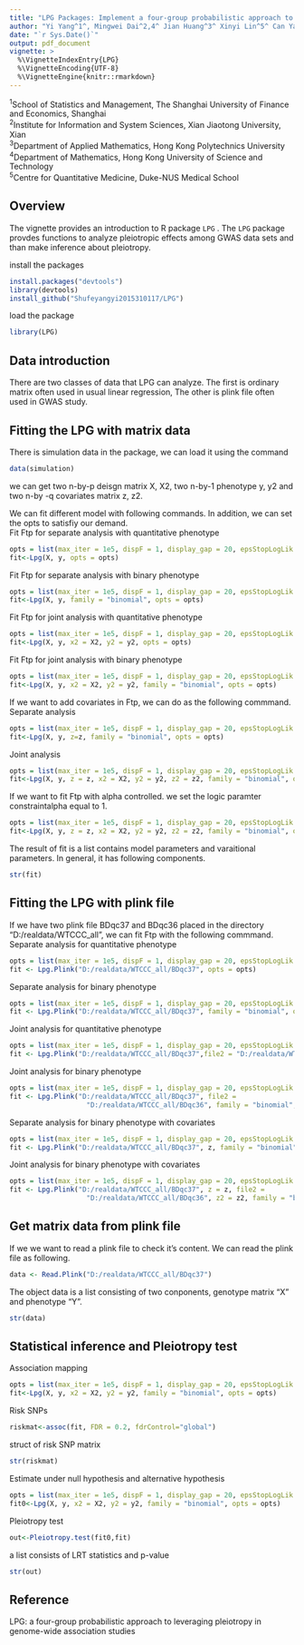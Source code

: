 ---
title: "LPG Packages: Implement a four-group probabilistic approach to leveraging pleiotropy in genome-wide association studies"
author: "Yi Yang^1^, Mingwei Dai^2,4^ Jian Huang^3^ Xinyi Lin^5^ Can Yang^4^ Jin Liu^5^* Min Chen^1^*"
date: "`r Sys.Date()`"
output: pdf_document
vignette: >
  %\VignetteIndexEntry{LPG}
  %\VignetteEncoding{UTF-8}
  %\VignetteEngine{knitr::rmarkdown}
---
^1^School of Statistics and Management, The Shanghai University of Finance and Economics, Shanghai  
^2^Institute for Information and System Sciences, Xian Jiaotong University, Xian  
^3^Department of Applied Mathematics, Hong Kong Polytechnics University  
^4^Department of Mathematics, Hong Kong University of Science and Technology  
^5^Centre for Quantitative Medicine, Duke-NUS Medical School  


## Overview
The vignette provides an introduction to R package `LPG` . The `LPG` package provdes functions to analyze pleiotropic effects among GWAS data sets and than make inference about pleiotropy.

install the packages  
```{r, eval=FALSE, echo=TRUE}
install.packages("devtools")  
library(devtools)  
install_github("Shufeyangyi2015310117/LPG")  
```

load the package 
```{r, eval=TRUE, echo=TRUE}
library(LPG)
```

## Data introduction
There are two classes of data that LPG can analyze. The first is ordinary matrix often used in usual linear regression, The other is plink file often used in GWAS study.

## Fitting the LPG with matrix data
There is simulation data in the package, we can load it using the command
```{r, eval=TRUE, echo=TRUE}
data(simulation)  
```

we can get two n-by-p deisgn matrix X, X2, two n-by-1 phenotype y, y2 and two n-by
-q covariates matrix z, z2.

We can fit different model with following commands. In addition, we can set the opts to satisfiy our demand.  
Fit Ftp for separate analysis with quantitative phenotype  
```{r, eval=FALSE, echo=TRUE}
opts = list(max_iter = 1e5, dispF = 1, display_gap = 20, epsStopLogLik = 1e-5)   
fit<-Lpg(X, y, opts = opts)
```

Fit Ftp for separate analysis with binary phenotype  
```{r, eval=FALSE, echo=TRUE}
opts = list(max_iter = 1e5, dispF = 1, display_gap = 20, epsStopLogLik = 1e-5)  
fit<-Lpg(X, y, family = "binomial", opts = opts)
```

Fit Ftp for joint analysis with quantitative phenotype
```{r, eval=FALSE, echo=TRUE}
opts = list(max_iter = 1e5, dispF = 1, display_gap = 20, epsStopLogLik = 1e-5, constraintalpha = 0)  
fit<-Lpg(X, y, x2 = X2, y2 = y2, opts = opts)
```

Fit Ftp for joint analysis with binary phenotype
```{r, eval=FALSE, echo=TRUE}
opts = list(max_iter = 1e5, dispF = 1, display_gap = 20, epsStopLogLik = 1e-5, constraintalpha = 0)  
fit<-Lpg(X, y, x2 = X2, y2 = y2, family = "binomial", opts = opts)
```

If we want to add covariates in Ftp, we can do as the following commmand.  
Separate analysis 
```{r, eval=FALSE, echo=TRUE}
opts = list(max_iter = 1e5, dispF = 1, display_gap = 20, epsStopLogLik = 1e-5)   
fit<-Lpg(X, y, z=z, family = "binomial", opts = opts)  
```

Joint analysis  
```{r, eval=FALSE, echo=TRUE}
opts = list(max_iter = 1e5, dispF = 1, display_gap = 20, epsStopLogLik = 1e-5, constraintalpha = 0)   
fit<-Lpg(X, y, z = z, x2 = X2, y2 = y2, z2 = z2, family = "binomial", opts = opts)
```

If we want to fit Ftp with alpha controlled. we set the logic paramter constraintalpha equal to 1.
```{r, eval=FALSE, echo=TRUE}
opts = list(max_iter = 1e5, dispF = 1, display_gap = 20, epsStopLogLik = 1e-5, constraintalpha = 1)    
fit<-Lpg(X, y, z = z, x2 = X2, y2 = y2, z2 = z2, family = "binomial", opts = opts)  
```

The result of fit is a list contains model parameters and varaitional parameters.
In general, it has following components.
```{r, eval=TRUE, echo=TRUE}
str(fit)
```


## Fitting the LPG with plink file  
If we have two plink file BDqc37 and BDqc36 placed in the directory "D:/realdata/WTCCC_all", we can fit Ftp with the following commmand.  
Separate analysis for quantitative phenotype
```{r, eval=FALSE, echo=TRUE}
opts = list(max_iter = 1e5, dispF = 1, display_gap = 20, epsStopLogLik = 1e-5)  
fit <- Lpg.Plink("D:/realdata/WTCCC_all/BDqc37", opts = opts)  
```

Separate analysis for binary phenotype  
```{r, eval=FALSE, echo=TRUE}
opts = list(max_iter = 1e5, dispF = 1, display_gap = 20, epsStopLogLik = 1e-5)  
fit <- Lpg.Plink("D:/realdata/WTCCC_all/BDqc37", family = "binomial", opts = opts)  
```

Joint analysis for quantitative phenotype  
```{r, eval=FALSE, echo=TRUE}
opts = list(max_iter = 1e5, dispF = 1, display_gap = 20, epsStopLogLik = 1e-5, constraintalpha = 0)  
fit <- Lpg.Plink("D:/realdata/WTCCC_all/BDqc37",file2 = "D:/realdata/WTCCC_all/BDqc36", opts = opts)  
```

Joint analysis for binary phenotype  
```{r, eval=FALSE, echo=TRUE}
opts = list(max_iter = 1e5, dispF = 1, display_gap = 20, epsStopLogLik = 1e-5, constraintalpha = 0)  
fit <- Lpg.Plink("D:/realdata/WTCCC_all/BDqc37", file2 =
                   "D:/realdata/WTCCC_all/BDqc36", family = "binomial", opts = opts)  
```

Separate analysis for binary phenotype with covariates  
```{r, eval=FALSE, echo=TRUE}
opts = list(max_iter = 1e5, dispF = 1, display_gap = 20, epsStopLogLik = 1e-5)  
fit <- Lpg.Plink("D:/realdata/WTCCC_all/BDqc37", z, family = "binomial", opts = opts)  
```

Joint analysis for binary phenotype with covariates  
```{r, eval=FALSE, echo=TRUE, tidy = FALSE}
opts = list(max_iter = 1e5, dispF = 1, display_gap = 20, epsStopLogLik = 1e-5, constraintalpha = 0)  
fit <- Lpg.Plink("D:/realdata/WTCCC_all/BDqc37", z = z, file2 =
                   "D:/realdata/WTCCC_all/BDqc36", z2 = z2, family = "binomial", opts = opts)  
```

## Get matrix data from plink file 
If we we want to read a plink file to check it's content. We can read the plink file as following. 
```{r, eval=FALSE, echo=TRUE}
data <- Read.Plink("D:/realdata/WTCCC_all/BDqc37")  
```
The object data is a list consisting of two conponents, genotype matrix "X" and phenotype "Y".
```{r, eval=TRUE, echo=TRUE}
str(data) 
```

## Statistical inference and Pleiotropy test 

Association mapping 
```{r, eval=FALSE, echo=TRUE}
opts = list(max_iter = 1e5, dispF = 1, display_gap = 20, epsStopLogLik = 1e-5, constraintalpha = 0)  
fit<-Lpg(X, y, x2 = X2, y2 = y2, family = "binomial", opts = opts)
```

Risk SNPs
```{r, eval=TRUE, echo=TRUE}
riskmat<-assoc(fit, FDR = 0.2, fdrControl="global")
```

struct of risk SNP matrix
```{r, eval=TRUE, echo=TRUE}
str(riskmat)
```

Estimate under null hypothesis and alternative hypothesis
```{r, eval=FALSE, echo=TRUE}
opts = list(max_iter = 1e5, dispF = 1, display_gap = 20, epsStopLogLik = 1e-5, constraintalpha = 1)  
fit0<-Lpg(X, y, x2 = X2, y2 = y2, family = "binomial", opts = opts)
```

Pleiotropy test
```{r, eval=TRUE, echo=TRUE}
out<-Pleiotropy.test(fit0,fit)
```

a list consists of LRT statistics and p-value
```{r, eval=TRUE, echo=TRUE}
str(out)
```


## Reference 
LPG: a four-group probabilistic approach to leveraging pleiotropy in genome-wide association studies
